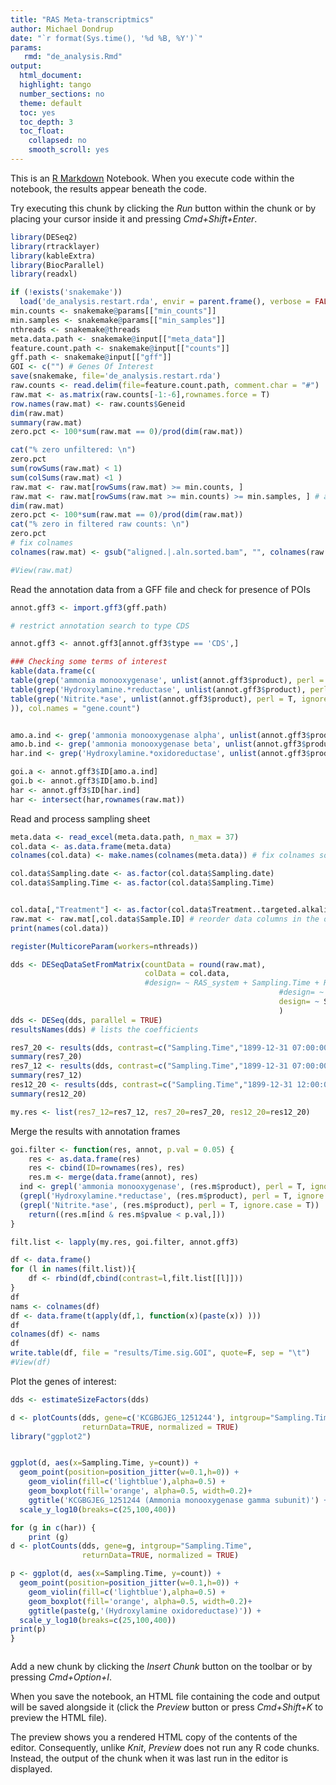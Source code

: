 ```yaml
---
title: "RAS Meta-transcriptmics"
author: Michael Dondrup
date: "`r format(Sys.time(), '%d %B, %Y')`"
params:
   rmd: "de_analysis.Rmd"
output:
  html_document:
  highlight: tango
  number_sections: no
  theme: default
  toc: yes
  toc_depth: 3
  toc_float:
    collapsed: no
    smooth_scroll: yes
---
```


This is an [R Markdown](http://rmarkdown.rstudio.com) Notebook. When you execute code within the notebook, the results appear beneath the code. 

Try executing this chunk by clicking the *Run* button within the chunk or by placing your cursor inside it and pressing *Cmd+Shift+Enter*. 

```r
library(DESeq2)
library(rtracklayer)
library(kableExtra)
library(BiocParallel)
library(readxl)
```


```r
if (!exists('snakemake'))
  load('de_analysis.restart.rda', envir = parent.frame(), verbose = FALSE)
min.counts <- snakemake@params[["min_counts"]]
min.samples <- snakemake@params[["min_samples"]]
nthreads <- snakemake@threads
meta.data.path <- snakemake@input[["meta_data"]]
feature.count.path <- snakemake@input[["counts"]]
gff.path <- snakemake@input[["gff"]]
GOI <- c("") # Genes Of Interest
save(snakemake, file='de_analysis.restart.rda')
raw.counts <- read.delim(file=feature.count.path, comment.char = "#")
raw.mat <- as.matrix(raw.counts[-1:-6],rownames.force = T)
row.names(raw.mat) <- raw.counts$Geneid
dim(raw.mat)
summary(raw.mat)
zero.pct <- 100*sum(raw.mat == 0)/prod(dim(raw.mat))

cat("% zero unfiltered: \n")
zero.pct
sum(rowSums(raw.mat) < 1)
sum(colSums(raw.mat) <1 )
raw.mat <- raw.mat[rowSums(raw.mat) >= min.counts, ]
raw.mat <- raw.mat[rowSums(raw.mat >= min.counts) >= min.samples, ] # at least two samples
dim(raw.mat)
zero.pct <- 100*sum(raw.mat == 0)/prod(dim(raw.mat))
cat("% zero in filtered raw counts: \n")
zero.pct
# fix colnames
colnames(raw.mat) <- gsub("aligned.|.aln.sorted.bam", "", colnames(raw.mat))

#View(raw.mat)
```
Read the annotation data from a GFF file and check for presence of POIs
```r
annot.gff3 <- import.gff3(gff.path)

# restrict annotation search to type CDS
```


```r
annot.gff3 <- annot.gff3[annot.gff3$type == 'CDS',]

### Checking some terms of interest
kable(data.frame(c(
table(grep('ammonia monooxygenase', unlist(annot.gff3$product), perl = T, ignore.case = T, value=T)),
table(grep('Hydroxylamine.*reductase', unlist(annot.gff3$product), perl = T, ignore.case = T, value=T)),
table(grep('Nitrite.*ase', unlist(annot.gff3$product), perl = T, ignore.case = T, value=T))
)), col.names = "gene.count")


amo.a.ind <- grep('ammonia monooxygenase alpha', unlist(annot.gff3$product), perl = T, ignore.case = T)
amo.b.ind <- grep('ammonia monooxygenase beta', unlist(annot.gff3$product), perl = T, ignore.case = T)
har.ind <- grep('Hydroxylamine.*oxidoreductase', unlist(annot.gff3$product), perl = T, ignore.case = T)

goi.a <- annot.gff3$ID[amo.a.ind]
goi.b <- annot.gff3$ID[amo.b.ind]
har <- annot.gff3$ID[har.ind]
har <- intersect(har,rownames(raw.mat))

```

Read and process sampling sheet
```r
meta.data <- read_excel(meta.data.path, n_max = 37)
col.data <- as.data.frame(meta.data)
colnames(col.data) <- make.names(colnames(meta.data)) # fix colnames so they can be used in formula

col.data$Sampling.date <- as.factor(col.data$Sampling.date)
col.data$Sampling.Time <- as.factor(col.data$Sampling.Time)


col.data[,"Treatment"] <- as.factor(col.data$Treatment..targeted.alkalinity.)
raw.mat <- raw.mat[,col.data$Sample.ID] # reorder data columns in the order of rows in the sample sheet
print(names(col.data))

```

```r

register(MulticoreParam(workers=nthreads))

dds <- DESeqDataSetFromMatrix(countData = round(raw.mat),
                              colData = col.data,
                              #design= ~ RAS_system + Sampling.Time + RAS_system:Sampling.Time
															#design= ~ RAS_system + Sampling.Time,
															design= ~ Sampling.Time,
															)
dds <- DESeq(dds, parallel = TRUE)
resultsNames(dds) # lists the coefficients

```


```r
res7_20 <- results(dds, contrast=c("Sampling.Time","1899-12-31 07:00:00", "1899-12-31 20:00:00"))
summary(res7_20)
res7_12 <- results(dds, contrast=c("Sampling.Time","1899-12-31 07:00:00", "1899-12-31 12:00:00"))
summary(res7_12)
res12_20 <- results(dds, contrast=c("Sampling.Time","1899-12-31 12:00:00", "1899-12-31 20:00:00"))
summary(res12_20)

my.res <- list(res7_12=res7_12, res7_20=res7_20, res12_20=res12_20)
```

Merge the results with annotation frames
```r

goi.filter <- function(res, annot, p.val = 0.05) {
	res <- as.data.frame(res)
	res <- cbind(ID=rownames(res), res)
	res.m <- merge(data.frame(annot), res)
  ind <- grepl('ammonia monooxygenase', (res.m$product), perl = T, ignore.case = T) |
  (grepl('Hydroxylamine.*reductase', (res.m$product), perl = T, ignore.case = T)) |
  (grepl('Nitrite.*ase', (res.m$product), perl = T, ignore.case = T))
	return((res.m[ind & res.m$pvalue < p.val,]))
}

filt.list <- lapply(my.res, goi.filter, annot.gff3)

df <- data.frame()
for (l in names(filt.list)){
	df <- rbind(df,cbind(contrast=l,filt.list[[l]]))
}
df 
nams <- colnames(df)
df <- data.frame(t(apply(df,1, function(x)(paste(x)) )))
df
colnames(df) <- nams
df
write.table(df, file = "results/Time.sig.GOI", quote=F, sep = "\t")
#View(df)


```
Plot the genes of interest:

```r
dds <- estimateSizeFactors(dds)

d <- plotCounts(dds, gene=c('KCGBGJEG_1251244'), intgroup="Sampling.Time", 
                returnData=TRUE, normalized = TRUE)
library("ggplot2")


ggplot(d, aes(x=Sampling.Time, y=count)) + 
  geom_point(position=position_jitter(w=0.1,h=0)) + 
	geom_violin(fill=c('lightblue'),alpha=0.5) +
	geom_boxplot(fill='orange', alpha=0.5, width=0.2)+
	ggtitle('KCGBGJEG_1251244 (Ammonia monooxygenase gamma subunit)') +
  scale_y_log10(breaks=c(25,100,400))

for (g in c(har)) {
	print (g)
d <- plotCounts(dds, gene=g, intgroup="Sampling.Time", 
                returnData=TRUE, normalized = TRUE)

p <- ggplot(d, aes(x=Sampling.Time, y=count)) + 
  geom_point(position=position_jitter(w=0.1,h=0)) + 
	geom_violin(fill=c('lightblue'),alpha=0.5) +
	geom_boxplot(fill='orange', alpha=0.5, width=0.2)+
	ggtitle(paste(g,'(Hydroxylamine oxidoreductase)')) +
  scale_y_log10(breaks=c(25,100,400))
print(p) 
}



```

Add a new chunk by clicking the *Insert Chunk* button on the toolbar or by pressing *Cmd+Option+I*.

When you save the notebook, an HTML file containing the code and output will be saved alongside it (click the *Preview* button or press *Cmd+Shift+K* to preview the HTML file). 

The preview shows you a rendered HTML copy of the contents of the editor. Consequently, unlike *Knit*, *Preview* does not run any R code chunks. Instead, the output of the chunk when it was last run in the editor is displayed.

